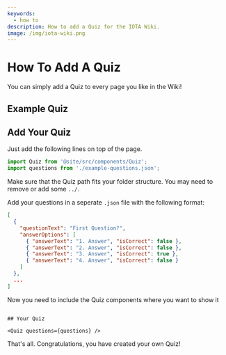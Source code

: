 ```yaml
---
keywords:
  - how to
description: How to add a Quiz for the IOTA Wiki.
image: /img/iota-wiki.png
---
```



# How To Add A Quiz

You can simply add a Quiz to every page you like in the Wiki!

## Example Quiz

<Quiz questions={questions} />

## Add Your Quiz

Just add the following lines on top of the page.

```javascript
import Quiz from '@site/src/components/Quiz';
import questions from './example-questions.json';
```

Make sure that the Quiz path fits your folder structure. You may need to remove or add some `../`.

Add your questions in a seperate `.json` file with the following format:

```json
[
  {
    "questionText": "First Question?",
    "answerOptions": [
      { "answerText": "1. Answer", "isCorrect": false },
      { "answerText": "2. Answer", "isCorrect": false },
      { "answerText": "3. Answer", "isCorrect": true },
      { "answerText": "4. Answer", "isCorrect": false }
    ]
  },
  ...
]
```

Now you need to include the Quiz components where you want to show it

```

## Your Quiz

<Quiz questions={questions} />

```

That's all. Congratulations, you have created your own Quiz!
